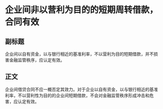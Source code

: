 # 企业间非以营利为目的的短期周转借款，合同有效
## 副标题
企业间以自有资金，以与银行相近的基准利率，不以营利为目的短期借款，并不损害金融监管秩序，应认定有效。
## 正文
企业间借贷合同不应一概否定其效力。对于企业以自有资金，以与银行相近的基准利率，不以营利性为目的的企业间短期借款，不会对金融监管秩序形成冲击和危害，应认定有效。